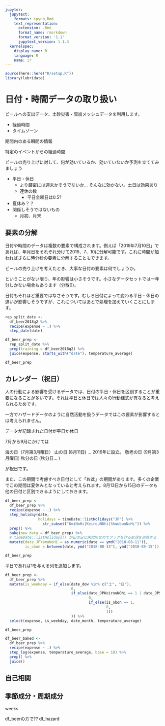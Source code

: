 ```yaml
---
jupyter:
  jupytext:
    formats: ipynb,Rmd
    text_representation:
      extension: .Rmd
      format_name: rmarkdown
      format_version: '1.1'
      jupytext_version: 1.1.3
  kernelspec:
    display_name: R
    language: R
    name: ir
---
```


```r
source(here::here("R/setup.R"))
library(lubridate)
```

# 日付・時間データの取り扱い

ビールへの支出データ、土砂災害・雪崩メッシュデータを利用します。

- 経過時間
- タイムゾーン

期間内のある瞬間の情報

特定のイベントからの経過時間

ビールの売り上げに対して、何が効いているか、効いていないか予測を立ててみましょう

* 平日・休日
    * より厳密には週末かそうでないか… そんなに効かない。土日は効果あり
    * 連休の数
        * 平日金曜日は0.5?
* 夏休み？？
* 関係しそうではないもの
    * 月初、月末
    
## 要素の分解

日付や時間のデータは複数の要素で構成されます。例えば「2019年7月10日」であれば、年月日をそれぞれ分けて2019、7、10に分解可能です。これに時間が加わればさらに時分秒の要素に分解することもできます。

ビールの売り上げを考えたとき、大事な日付の要素は何でしょうか。

ということがない限り、年の影響は小さそうです。小さなデータセットでは一年分しかない場合もあります（分散0）。

日付もそれほど重要ではなさそうです。むしろ日付によって変わる平日・休日の違いが影響しそうですが、これについてはあとで処理を加えていくことにします。


```r
rep_split_date <- 
  df_beer2018q2 %>% 
  recipe(expense ~ .) %>% 
  step_date(date)

df_beer_prep <- 
  rep_split_date %>% 
  prep(training = df_beer2018q2) %>% 
  juice(expense, starts_with("date"), temperature_average)

df_beer_prep
```


## カレンダー（祝日）

人の行動による影響を受けるデータでは、日付の平日・休日を区別することが重要になることが多いです。それは平日と休日では人々の行動様式が異なると考えられるためです。

一方でハザードデータのように自然活動を扱うデータではこの要素が影響するとは考えられません。

データが記録された日付が平日か休日

7月から9月にかけては

海の日（7月第3月曜日）
山の日 (8月11日) ... 2016年に設立。
敬老の日 (9月第3月曜日)
秋分の日 (秋分日... )

が祝日です。

また、この期間で考慮すべき日付として「お盆」の期間があります。多くの企業でこの期間は夏休みとなっていると考えられます。8月13日から15日のデータも他の日付と区別できるようにしておきます。

```r
df_beer_prep <- 
  df_beer_prep %>% 
  recipe(expense ~ .) %>% 
  step_holiday(date,
               holidays = timeDate::listHolidays("JP") %>% 
                 str_subset("UmiNoHi|KeirouNOhi|ShuubunNoHi")) %>% 
  prep() %>% 
  bake(new_data = df_beer_prep) %>%
  # timeDate::listHolidays() が山の日に未対応なのでフラグを作る処理を用意する
  mutate(date_JPYamaNoHi = as.numeric(date == ymd("2018-08-11")),
         is_obon = between(date, ymd("2018-08-13"), ymd("2018-08-15")))

df_beer_prep
```

平日であれば1を与える列を追加します。

```r
df_beer_prep <- 
  df_beer_prep %>% 
  mutate(is_weekday = if_else(date_dow %in% c("土", "日"),
                              0,
                              if_else(date_JPKeirouNOhi == 1 | date_JPShuubunNoHi == 1 | date_JPUmiNoHi == 1 | date_JPYamaNoHi == 1,
                                      0,
                                      if_else(is_obon == 1,
                                              0,
                                              1))
                              )) %>% 
  select(expense, is_weekday, date_month, temperature_average)

df_beer_prep
```

```r
df_beer_baked <- 
  df_beer_prep %>% 
  recipe(expense ~ .) %>% 
  step_log(expense, temperature_average, base = 10) %>% 
  prep() %>% 
  juice()
```

## 自己相関
## 季節成分・周期成分

weeks

df_beerの方で??
df_hazard

<!--## タイムゾーン -->
